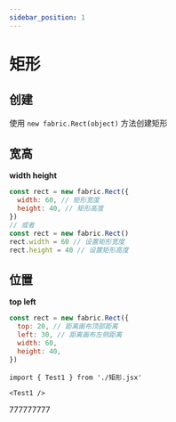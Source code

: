 ```yaml
---
sidebar_position: 1
---
```


# 矩形

## 创建

使用 `new fabric.Rect(object)` 方法创建矩形

## 宽高

**width height**

```js
const rect = new fabric.Rect({
  width: 60, // 矩形宽度
  height: 40, // 矩形高度
})
// 或者
const rect = new fabric.Rect()
rect.width = 60 // 设置矩形宽度
rect.height = 40 // 设置矩形高度
```

## 位置

**top left**

```js
const rect = new fabric.Rect({
  top: 20, // 距离画布顶部距离
  left: 30, // 距离画布左侧距离
  width: 60,
  height: 40,
})
```

```mdx-code-block
import { Test1 } from './矩形.jsx'

<Test1 />
```

777777777
